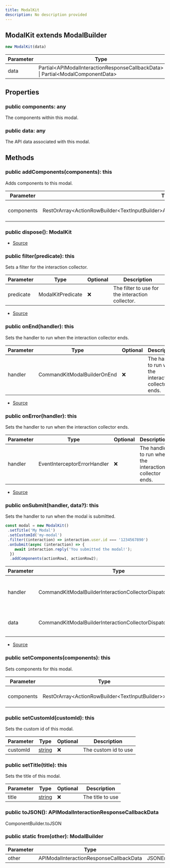 ```yaml
---
title: ModalKit
description: No description provided
---
```



## ModalKit extends ModalBuilder


```typescript
new ModalKit(data)
```
| Parameter | Type | Optional |
| ----------- | ----------- | ----------- |
| data | Partial\<APIModalInteractionResponseCallbackData> \| Partial\<ModalComponentData> | ✅ |


## Properties
### public components: any
The components within this modal.
### public data: any
The API data associated with this modal.

## Methods
### public addComponents(components): this
Adds components to this modal.



| Parameter | Type | Optional | Description |
| ----------- | ----------- | ----------- | ----------- |
| components | RestOrArray\<ActionRowBuilder\<TextInputBuilder>APIActionRowComponent\<APITextInputComponent>> | ❌ | The components to add |
### public dispose(): ModalKit
- [Source](https://github.com/underctrl-io/commandkit/blob/83ef44f10b86e30835e8636786e5222cac412af9/packages/commandkit/src/components/v1/modal/ModalKit.ts#L206)
### public filter(predicate): this
Sets a filter for the interaction collector.



| Parameter | Type | Optional | Description |
| ----------- | ----------- | ----------- | ----------- |
| predicate | ModalKitPredicate | ❌ | The filter to use for the interaction collector. |


- [Source](https://github.com/underctrl-io/commandkit/blob/83ef44f10b86e30835e8636786e5222cac412af9/packages/commandkit/src/components/v1/modal/ModalKit.ts#L154)
### public onEnd(handler): this
Sets the handler to run when the interaction collector ends.



| Parameter | Type | Optional | Description |
| ----------- | ----------- | ----------- | ----------- |
| handler | CommandKitModalBuilderOnEnd | ❌ | The handler to run when the interaction collector ends. |


- [Source](https://github.com/underctrl-io/commandkit/blob/83ef44f10b86e30835e8636786e5222cac412af9/packages/commandkit/src/components/v1/modal/ModalKit.ts#L118)
### public onError(handler): this
Sets the handler to run when the interaction collector ends.



| Parameter | Type | Optional | Description |
| ----------- | ----------- | ----------- | ----------- |
| handler | EventInterceptorErrorHandler | ❌ | The handler to run when the interaction collector ends. |


- [Source](https://github.com/underctrl-io/commandkit/blob/83ef44f10b86e30835e8636786e5222cac412af9/packages/commandkit/src/components/v1/modal/ModalKit.ts#L136)
### public onSubmit(handler, data?): this
Sets the handler to run when the modal is submitted.

```ts
const modal = new ModalKit()
 .setTitle('My Modal')
 .setCustomId('my-modal')
 .filter((interaction) => interaction.user.id === '1234567890')
 .onSubmit(async (interaction) => {
    await interaction.reply('You submitted the modal!');
  })
  .addComponents(actionRow1, actionRow2);
```

| Parameter | Type | Optional | Description |
| ----------- | ----------- | ----------- | ----------- |
| handler | CommandKitModalBuilderInteractionCollectorDispatch | ❌ | The handler to run when the modal is submitted. |
| data | CommandKitModalBuilderInteractionCollectorDispatchContextData | ✅ | The context data for the interaction collector. |


- [Source](https://github.com/underctrl-io/commandkit/blob/83ef44f10b86e30835e8636786e5222cac412af9/packages/commandkit/src/components/v1/modal/ModalKit.ts#L83)
### public setComponents(components): this
Sets components for this modal.



| Parameter | Type | Optional | Description |
| ----------- | ----------- | ----------- | ----------- |
| components | RestOrArray\<ActionRowBuilder\<TextInputBuilder>> | ❌ | The components to set |
### public setCustomId(customId): this
Sets the custom id of this modal.



| Parameter | Type | Optional | Description |
| ----------- | ----------- | ----------- | ----------- |
| customId | [string](https://developer.mozilla.org/en-US/docs/Web/JavaScript/Reference/Global_Objects/String) | ❌ | The custom id to use |
### public setTitle(title): this
Sets the title of this modal.



| Parameter | Type | Optional | Description |
| ----------- | ----------- | ----------- | ----------- |
| title | [string](https://developer.mozilla.org/en-US/docs/Web/JavaScript/Reference/Global_Objects/String) | ❌ | The title to use |
### public toJSON(): APIModalInteractionResponseCallbackData
ComponentBuilder.toJSON
### public static from(other): ModalBuilder
| Parameter | Type | Optional |
| ----------- | ----------- | ----------- |
| other | APIModalInteractionResponseCallbackData | JSONEncodable\<APIModalInteractionResponseCallbackData> | ❌ |